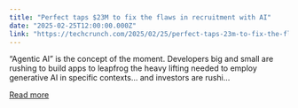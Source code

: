 ```yaml
---
title: "Perfect taps $23M to fix the flaws in recruitment with AI"
date: "2025-02-25T12:00:00.000Z"
link: "https://techcrunch.com/2025/02/25/perfect-taps-23m-to-fix-the-flaws-in-recruitment-with-ai/"
---
```


“Agentic AI” is the concept of the moment. Developers big and small are rushing to build apps to leapfrog the heavy lifting needed to employ generative AI in specific contexts… and investors are rushi...

[Read more](https://techcrunch.com/2025/02/25/perfect-taps-23m-to-fix-the-flaws-in-recruitment-with-ai/)
